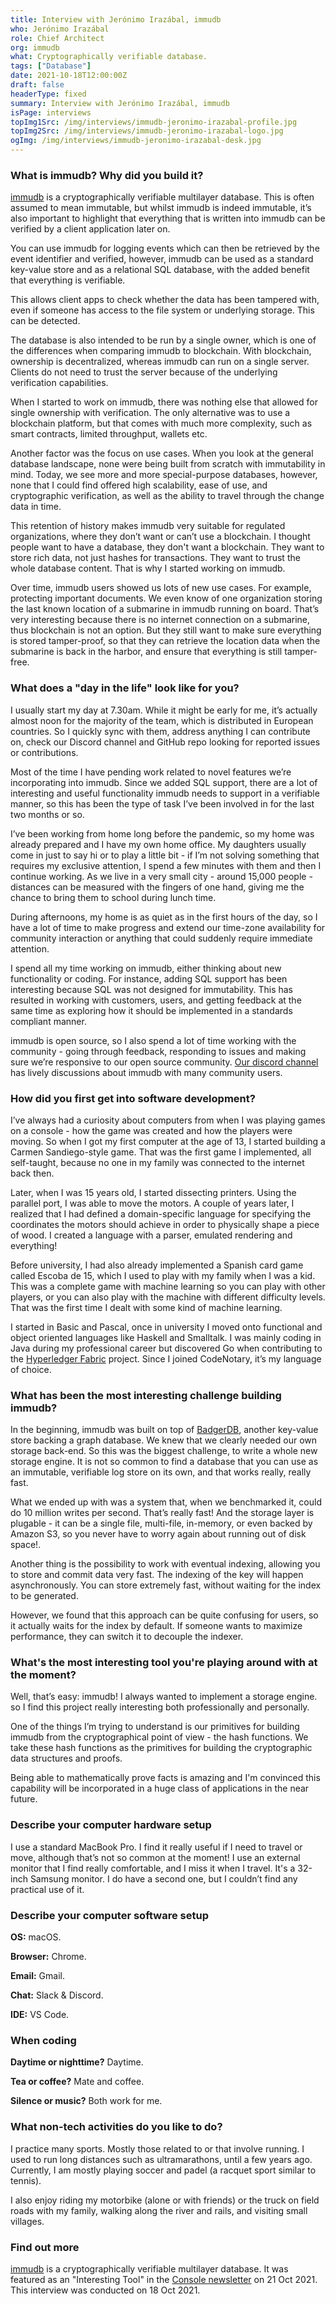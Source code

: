 ```yaml
---
title: Interview with Jerónimo Irazábal, immudb
who: Jerónimo Irazábal
role: Chief Architect
org: immudb
what: Cryptographically verifiable database.
tags: ["Database"]
date: 2021-10-18T12:00:00Z
draft: false
headerType: fixed
summary: Interview with Jerónimo Irazábal, immudb
isPage: interviews
topImg1Src: /img/interviews/immudb-jeronimo-irazabal-profile.jpg
topImg2Src: /img/interviews/immudb-jeronimo-irazabal-logo.jpg
ogImg: /img/interviews/immudb-jeronimo-irazabal-desk.jpg
---
```


### What is immudb? Why did you build it?

[immudb](https://github.com/codenotary/immudb) is a cryptographically verifiable
multilayer database. This is often assumed to mean immutable, but whilst immudb
is indeed immutable, it’s also important to highlight that everything that is
written into immudb can be verified by a client application later on.

You can use immudb for logging events which can then be retrieved by the event
identifier and verified, however, immudb can be used as a standard key-value
store and as a relational SQL database, with the added benefit that everything
is verifiable.

This allows client apps to check whether the data has been tampered with, even
if someone has access to the file system or underlying storage. This can be
detected.

The database is also intended to be run by a single owner, which is one of the
differences when comparing immudb to blockchain. With blockchain, ownership is
decentralized, whereas immudb can run on a single server. Clients do not need to
trust the server because of the underlying verification capabilities.

When I started to work on immudb, there was nothing else that allowed for single
ownership with verification. The only alternative was to use a blockchain
platform, but that comes with much more complexity, such as smart contracts,
limited throughput, wallets etc.

Another factor was the focus on use cases. When you look at the general database
landscape, none were being built from scratch with immutability in mind. Today,
we see more and more special-purpose databases, however, none that I could find
offered high scalability, ease of use, and cryptographic verification, as well
as the ability to travel through the change data in time.

This retention of history makes immudb very suitable for regulated
organizations, where they don’t want or can’t use a blockchain. I thought people
want to have a database, they don't want a blockchain. They want to store rich
data, not just hashes for transactions. They want to trust the whole database
content. That is why I started working on immudb.

Over time, immudb users showed us lots of new use cases. For example, protecting
important documents. We even know of one organization storing the last known
location of a submarine in immudb running on board. That’s very interesting
because there is no internet connection on a submarine, thus blockchain is not
an option. But they still want to make sure everything is stored tamper-proof,
so that they can retrieve the location data when the submarine is back in the
harbor, and ensure that everything is still tamper-free.

### What does a "day in the life" look like for you?

I usually start my day at 7.30am. While it might be early for me, it’s actually
almost noon for the majority of the team, which is distributed in European
countries. So I quickly sync with them, address anything I can contribute on,
check our Discord channel and GitHub repo looking for reported issues or
contributions.

Most of the time I have pending work related to novel features we’re
incorporating into immudb. Since we added SQL support, there are a lot of
interesting and useful functionality immudb needs to support in a verifiable
manner, so this has been the type of task I’ve been involved in for the last two
months or so.

I’ve been working from home long before the pandemic, so my home was already
prepared and I have my own home office. My daughters usually come in just to say
hi or to play a little bit - if I’m not solving something that requires my
exclusive attention, I spend a few minutes with them and then I continue
working. As we live in a very small city - around 15,000 people - distances can
be measured with the fingers of one hand, giving me the chance to bring them to
school during lunch time.

During afternoons, my home is as quiet as in the first hours of the day, so I
have a lot of time to make progress and extend our time-zone availability for
community interaction or anything that could suddenly require immediate
attention.

I spend all my time working on immudb, either thinking about new functionality
or coding. For instance, adding SQL support has been interesting because SQL was
not designed for immutability. This has resulted in working with customers,
users, and getting feedback at the same time as exploring how it should be
implemented in a standards compliant manner.

immudb is open source, so I also spend a lot of time working with the
community - going through feedback, responding to issues and making sure we’re
responsive to our open source community.
[Our discord channel](https://discord.gg/ThSJxNEHhZlink) has lively discussions
about immudb with many community users.

### How did you first get into software development?

I’ve always had a curiosity about computers from when I was playing games on a
console - how the game was created and how the players were moving. So when I
got my first computer at the age of 13, I started building a Carmen
Sandiego-style game. That was the first game I implemented, all self-taught,
because no one in my family was connected to the internet back then.

Later, when I was 15 years old, I started dissecting printers. Using the
parallel port, I was able to move the motors. A couple of years later, I
realized that I had defined a domain-specific language for specifying the
coordinates the motors should achieve in order to physically shape a piece of
wood. I created a language with a parser, emulated rendering and everything!

Before university, I had also already implemented a Spanish card game called
Escoba de 15, which I used to play with my family when I was a kid. This was a
complete game with machine learning so you can play with other players, or you
can also play with the machine with different difficulty levels. That was the
first time I dealt with some kind of machine learning.

I started in Basic and Pascal, once in university I moved onto functional and
object oriented languages like Haskell and Smalltalk. I was mainly coding in
Java during my professional career but discovered Go when contributing to the
[Hyperledger Fabric](https://www.hyperledger.org/) project. Since I joined
CodeNotary, it’s my language of choice.

### What has been the most interesting challenge building immudb?

In the beginning, immudb was built on top of
[BadgerDB](https://github.com/dgraph-io/badger), another key-value store backing
a graph database. We knew that we clearly needed our own storage back-end. So
this was the biggest challenge, to write a whole new storage engine. It is not
so common to find a database that you can use as an immutable, verifiable log
store on its own, and that works really, really fast.

What we ended up with was a system that, when we benchmarked it, could do 10
million writes per second. That’s really fast! And the storage layer is
plugable - it can be a single file, multi-file, in-memory, or even backed by
Amazon S3, so you never have to worry again about running out of disk space!.

Another thing is the possibility to work with eventual indexing, allowing you to
store and commit data very fast. The indexing of the key will happen
asynchronously. You can store extremely fast, without waiting for the index to
be generated.

However, we found that this approach can be quite confusing for users, so it
actually waits for the index by default. If someone wants to maximize
performance, they can switch it to decouple the indexer.

### What's the most interesting tool you're playing around with at the moment?

Well, that’s easy: immudb! I always wanted to implement a storage engine. so I
find this project really interesting both professionally and personally.

One of the things I’m trying to understand is our primitives for building immudb
from the cryptographical point of view - the hash functions. We take these hash
functions as the primitives for building the cryptographic data structures and
proofs.

Being able to mathematically prove facts is amazing and I'm convinced this
capability will be incorporated in a huge class of applications in the near
future.

### Describe your computer hardware setup

I use a standard MacBook Pro. I find it really useful if I need to travel or
move, although that’s not so common at the moment! I use an external monitor
that I find really comfortable, and I miss it when I travel. It's a 32-inch
Samsung monitor. I do have a second one, but I couldn’t find any practical use
of it.

<ImageProvider center src="/img/interviews/immudb-jeronimo-irazabal-desk.jpg" alt="The desk of Jerónimo Irazábal, immudb" />

### Describe your computer software setup

**OS:** macOS.

**Browser:** Chrome.

**Email:** Gmail.

**Chat:** Slack & Discord.

**IDE:** VS Code.

### When coding

**Daytime or nighttime?** Daytime.

**Tea or coffee?** Mate and coffee.

**Silence or music?** Both work for me.

### What non-tech activities do you like to do?

I practice many sports. Mostly those related to or that involve running. I used
to run long distances such as ultramarathons, until a few years ago. Currently,
I am mostly playing soccer and padel (a racquet sport similar to tennis).

I also enjoy riding my motorbike (alone or with friends) or the truck on field
roads with my family, walking along the river and rails, and visiting small
villages.

### Find out more

[immudb](https://www.codenotary.com/technologies/immudb/) is a cryptographically
verifiable multilayer database. It was featured as an "Interesting Tool" in the
[Console newsletter](https://console.dev) on 21 Oct 2021. This interview was
conducted on 18 Oct 2021.
